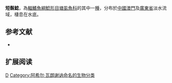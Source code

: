 {{Speciesbox 
| taxon = Clarias abbreviatus
| status = NE
| status_system = IUCN3.1
| authority = [[Achille_Valenciennes|Valenciennes]], 1840
| synonyms = 
}}

'''短鬍鯰'''，為[[輻鰭魚綱|輻鰭魚綱]][[鯰形目|鯰形目]][[塘虱魚科|塘虱魚科]]的其中一[[種|種]]，分布於[[中國|中國]][[澳門|澳門]]及[[廣東省|廣東省]]淡水流域，棲息在水底。

==参考文献==
*{{FishBase_species|genus=Clarias|species=abbreviatus|year=2011|month=12}}

== 扩展阅读 ==
{{refbegin}}
{{wikispecies-inline|Clarias uelensis|短鬍鯰}}
{{refend}}
{{Taxonbar|from=Q3754777}}

[[Category:鬍鯰屬|D]]
[[Category:阿希尔·瓦朗谢讷命名的生物分类|Category:阿希尔·瓦朗谢讷命名的生物分类]]